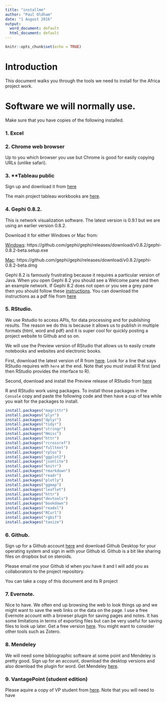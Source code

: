 ```yaml
---
title: "installme"
author: "Paul Oldham"
date: "1 August 2016"
output:
  word_document: default
  html_document: default
---
```


```r
knitr::opts_chunk$set(echo = TRUE)
```

# Introduction

This document walks you through the tools we need to install for the Africa project work. 

# Software we will normally use. 

Make sure that you have copies of the following installed. 

### 1. Excel

### 2. Chrome web browser 

Up to you which browser you use but Chrome is good for easily copying URLs (unlike safari).

### 3. **Tableau public 

Sign up and download it from [here](https://public.tableau.com/s/)

The main project tableau workbooks are [here](http://public.tableau.com/profile/poldham#!/). 

### 4. Gephi 0.8.2. 

This is network visualization software. The latest version is 0.9.1 but we are using an earlier version 0.8.2.

Download it for either Windows or Mac from: 

[Windows](https://github.com/gephi/gephi/releases/download/v0.8.2/gephi-0.8.2-beta.setup.exe): https://github.com/gephi/gephi/releases/download/v0.8.2/gephi-0.8.2-beta.setup.exe

[Mac](https://github.com/gephi/gephi/releases/download/v0.8.2/gephi-0.8.2-beta.dmg): https://github.com/gephi/gephi/releases/download/v0.8.2/gephi-0.8.2-beta.dmg

Gephi 8.2 is famously frustrating because it requires a particular version of Java. When you open Gephi 8.2 you should see a Welcome pane and then an example network. If Gephi 8.2 does not open or you see a grey pane then you should follow these [instructions](https://github.com/poldham/opensource-patent-analytics/blob/master/6_workshop_presentations/gephi_installation.pdf). You can download the instructions as a pdf file from [here](https://github.com/poldham/opensource-patent-analytics/raw/master/6_workshop_presentations/gephi_installation.pdf)

### 5. RStudio. 

We use Rstudio to access APIs, for data processing and for publishing results. The reason we do this is because it allows us to publish in multiple formats (html, word and pdf) and it is super cool for quickly posting a project website to Github and so on.

We will use the Preview version of RStudio that allows us to easily create notebooks and websites and electronic books. 

First, download the latest version of R from [here](http://cran.rstudio.com/). Look for a line that says RStudio requires with `here` at the end. Note that you must install R first (and then RStudio provides the interface to R). 

Second, download and install the Preview release of RStudio from [here](https://www.rstudio.com/products/rstudio/download/preview/)

R and RStudio work using packages. To install those packages in the `Console` copy and paste the following code and then have a cup of tea while you wait for the packages to install. 

```r
install.packages("magrittr")
install.packages("plyr")
install.packages("dplyr")
install.packages("tidyr")
install.packages("stringr")
install.packages("Hmisc")
install.packages("httr")
install.packages("rcrossref")
install.packages("fulltext")
install.packages("rplos")
install.packages("ggplot2")
install.packages("jsonlite")
install.packages("knitr")
install.packages("rmarkdown")
install.packages("readr")
install.packages("plotly")
install.packages("ggmap")
install.packages("leaflet")
install.packages("httr")
install.packages("devtools")
install.packages("bookdown")
install.packages("readxl")
install.packages("RCurl")
install.packages("rgbif")
install.packages("taxize")
```

### 6. Github. 

Sign up for a Github account [here](https://github.com/) and download Github Desktop for your operating system and sign in with your Github id. Github is a bit like sharing files on dropbox but on steroids.

Please email me your Github id when you have it and I will add you as collaborators to the project repository. 

You can take a copy of this document and its R project

### 7. Evernote. 

Nice to have. We often end up browsing the web to look things up and we might want to save the web links or the data on the page. I use a free Evernote account with a browser plugin for saving pages and notes. It has some limitations in terms of exporting files but can be very useful for saving files to look up later. Get a free version [here](https://evernote.com/?var=1). You might want to consider other tools such as Zotero. 

### 8. Mendeley

We will need some bibliographic software at some point and Mendeley is pretty good. Sign up for an account, download the desktop versions and also download the plugin for word. Get Mendeley [here](https://www.mendeley.com/). 

### 9. VantagePoint (student edition)

Please aquire a copy of VP student from [here](http://vpinstitute.org/wordpress/vp-marketplace/). Note that you will need to have 





